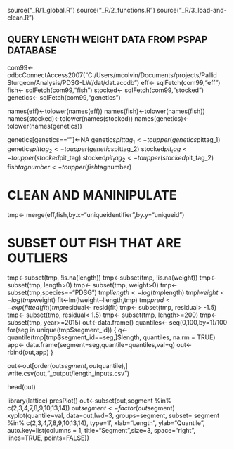 


source("_R/1_global.R")
source("_R/2_functions.R")
source("_R/3_load-and-clean.R")

## QUERY LENGTH WEIGHT DATA FROM PSPAP DATABASE
com99<- odbcConnectAccess2007("C:/Users/mcolvin/Documents/projects/Pallid Sturgeon/Analysis/PDSG-LW/dat/dat.accdb")
eff<- sqlFetch(com99,"eff")
fish<- sqlFetch(com99,"fish")
stocked<- sqlFetch(com99,"stocked")
genetics<- sqlFetch(com99,"genetics")

names(eff)<-tolower(names(eff))
names(fish)<-tolower(names(fish))
names(stocked)<-tolower(names(stocked))
names(genetics)<- tolower(names(genetics))

genetics[genetics==""]<-NA
genetics$pittag_1<- toupper(genetics$pittag_1)
genetics$pittag_2<- toupper(genetics$pittag_2)
stocked$pit_tag<- toupper(stocked$pit_tag)
stocked$pit_tag_2<- toupper(stocked$pit_tag_2)
fish$tagnumber<- toupper(fish$tagnumber)


# CLEAN AND MANINIPULATE
tmp<- merge(eff,fish,by.x="uniqueidentifier",by.y="uniqueid")

# SUBSET OUT FISH THAT ARE OUTLIERS 
tmp<-subset(tmp, !is.na(length))
tmp<-subset(tmp, !is.na(weight))
tmp<- subset(tmp, length>0)
tmp<- subset(tmp, weight>0)
tmp<-subset(tmp,species=="PDSG")
tmp$llength<-log(tmp$length)
tmp$lweight<-log(tmp$weight)
fit<-lm(lweight~llength,tmp)
tmp$pred<- exp(fitted(fit))
tmp$residual<- resid(fit)
tmp<- subset(tmp, residual> -1.5)
tmp<- subset(tmp, residual< 1.5)
tmp<- subset(tmp, length>=200)
tmp<- subset(tmp, year>=2015)
out<-data.frame()
quantiles<- seq(0,100,by=1)/100
for(seg in unique(tmp$segment_id))
    {
    q<-quantile(tmp[tmp$segment_id==seg,]$length, quantiles,
        na.rm = TRUE)
    app<- data.frame(segment=seg,quantile=quantiles,val=q)
    out<- rbind(out,app)
    }

out<-out[order(out$segment, out$quantile),]
write.csv(out,"_output/length_inputs.csv")

head(out)


library(lattice)
presPlot()
out<-subset(out,segment %in% c(2,3,4,7,8,9,10,13,14))
out$segment<- factor(out$segment) 
xyplot(quantile~val,
    data=out,lwd=3,
    groups=segment,
    subset= segment %in% c(2,3,4,7,8,9,10,13,14),
    type='l',
    xlab="Length",
    ylab="Quantile",
    auto.key=list(columns = 1,
        title="Segment",size=3,
        space="right",
        lines=TRUE,
        points=FALSE))


